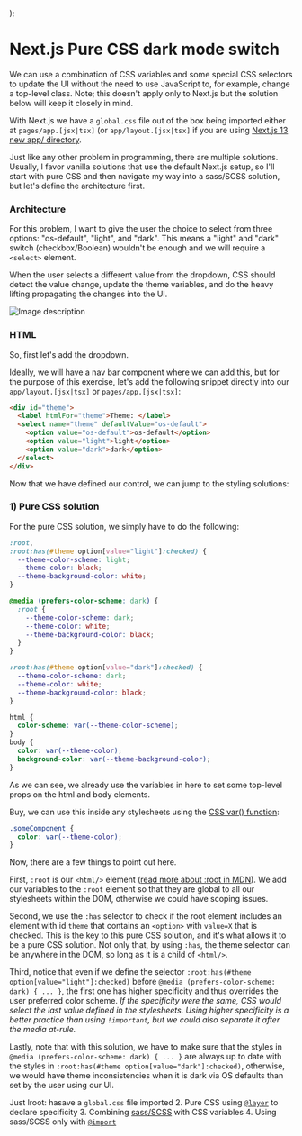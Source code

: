 
  <BlogPostLayout
    author="Pablo Garcia"
    date="2022-12-13"
    edited="2022-12-13"
    title="Next.js Pure CSS dark mode switch."
    description="Next.js Pure CSS dark mode switch."
    canonicalUrl="https://pgarciacamou.dev/posts/testing"
    keywords="CSS, Dark mode, Next.js"
    children={children}
  />
);

# Next.js Pure CSS dark mode switch

We can use a combination of CSS variables and some special CSS selectors to update the UI without the need to use JavaScript to, for example, change a top-level class. Note; this doesn't apply only to Next.js but the solution below will keep it closely in mind.

With Next.js we have a `global.css` file out of the box being imported either at `pages/app.[jsx|tsx]` (or `app/layout.[jsx|tsx]` if you are using [Next.js 13 new app/ directory](https://nextjs.org/blog/next-13#new-app-directory-beta).

Just like any other problem in programming, there are multiple solutions. Usually, I favor vanilla solutions that use the default Next.js setup, so I'll start with pure CSS and then navigate my way into a sass/SCSS solution, but let's define the architecture first.

### Architecture

For this problem, I want to give the user the choice to select from three options: "os-default", "light", and "dark". This means a "light" and "dark" switch (checkbox/Boolean) wouldn't be enough and we will require a `<select>` element.

When the user selects a different value from the dropdown, CSS should detect the value change, update the theme variables, and do the heavy lifting propagating the changes into the UI.

![Image description](https://dev-to-uploads.s3.amazonaws.com/uploads/articles/39urtysncdsmbi2se4c8.png)

### HTML

So, first let's add the dropdown.

Ideally, we will have a nav bar component where we can add this, but for the purpose of this exercise, let's add the following snippet directly into our `app/layout.[jsx|tsx]` or `pages/app.[jsx|tsx]`:

```html title="app/page.jsx" {3-7}
<div id="theme">
  <label htmlFor="theme">Theme: </label>
  <select name="theme" defaultValue="os-default">
    <option value="os-default">os-default</option>
    <option value="light">light</option>
    <option value="dark">dark</option>
  </select>
</div>
```

Now that we have defined our control, we can jump to the styling solutions:

### 1) Pure CSS solution

For the pure CSS solution, we simply have to do the following:

```css title="theme.css" /background-color/13 /color/12 {2,16}
:root,
:root:has(#theme option[value="light"]:checked) {
  --theme-color-scheme: light;
  --theme-color: black;
  --theme-background-color: white;
}

@media (prefers-color-scheme: dark) {
  :root {
    --theme-color-scheme: dark;
    --theme-color: white;
    --theme-background-color: black;
  }
}

:root:has(#theme option[value="dark"]:checked) {
  --theme-color-scheme: dark;
  --theme-color: white;
  --theme-background-color: black;
}

html {
  color-scheme: var(--theme-color-scheme);
}
body {
  color: var(--theme-color);
  background-color: var(--theme-background-color);
}
```

As we can see, we already use the variables in here to set some top-level props on the html and body elements.

Buy, we can use this inside any stylesheets using the [CSS var() function](https://developer.mozilla.org/en-US/docs/Web/CSS/var):

```css title="someComponent.module.css"
.someComponent {
  color: var(--theme-color);
}
```

Now, there are a few things to point out here.

First, `:root` is our `<html/>` element ([read more about :root in MDN](https://developer.mozilla.org/en-US/docs/Web/CSS/:root)). We add our variables to the `:root` element so that they are global to all our stylesheets within the DOM, otherwise we could have scoping issues.

Second, we use the `:has` selector to check if the root element includes an element with id `theme` that contains an `<option>` with `value=X` that is checked. This is the key to this pure CSS solution, and it's what allows it to be a pure CSS solution. Not only that, by using `:has`, the theme selector can be anywhere in the DOM, so long as it is a child of `<html/>`.

Third, notice that even if we define the selector `:root:has(#theme option[value="light"]:checked)` before `@media (prefers-color-scheme: dark) { ... }`, the first one has higher specificity and thus overrides the user preferred color scheme. _If the specificity were the same, CSS would select the last value defined in the stylesheets. Using higher specificity is a better practice than using `!important`, but we could also separate it after the media at-rule._

Lastly, note that with this solution, we have to make sure that the styles in `@media (prefers-color-scheme: dark) { ... }` are always up to date with the styles in `:root:has(#theme option[value="dark"]:checked)`, otherwise, we would have theme inconsistencies when it is dark via OS defaults than set by the user using our UI.

Just lroot: hasave a `global.css` file imported 2. Pure CSS using [`@layer`](https://developer.mozilla.org/en-US/docs/Web/CSS/@layer) to declare specificity 3. Combining [sass/SCSS](https://nextjs.org/docs/basic-features/built-in-css-support#sass-support) with CSS variables 4. Using sass/SCSS only with [`@import`](https://sass-lang.com/documentation/at-rules/import)
